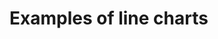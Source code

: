
<Meta title="Gallery/Line charts" />

# Examples of line charts

<Canvas>
    <Story name="two lines">
        <Controller generator={generateRandomWalksData} chart={RandomWalksChart} />
    </Story>
</Canvas>

<Canvas>
    <Story name="many lines">
        <Controller generator={generateManyRandomWalksData} chart={ManyRandomWalksChart} />
    </Story>
</Canvas>

<Canvas>
    <Story name="survival">
        <Controller
            generator={generateSurvivalData}
            chart={SurvivalChart}
            steps={['control', 'treated']}
        />
    </Story>
</Canvas>

<Canvas>
    <Story name="time series">
        <Controller generator={generateTimeSeriesData} chart={TimeSeriesChart} />
    </Story>
</Canvas>

<Canvas>
    <Story name="moving averages">
        <Controller generator={generateConvolutionSeriesData} chart={ConvolutionSeriesChart} />
    </Story>
</Canvas>

<Canvas>
    <Story name="inset">
        <Controller
            generator={generateInnerPanelLineData}
            chart={InnerPanelLineChart}
            steps={['axes', 'data', 'box', 'inner']}
        />
    </Story>
</Canvas>

<Canvas>
    <Story name="forecast">
        <Controller generator={generateForecastData} chart={ForecastChart} />
    </Story>
</Canvas>

<Canvas>
    <Story name="area gradient">
        <Controller generator={generateRandomWalkData} chart={RandomWalkAreaChart} />
    </Story>
</Canvas>

<Canvas>
    <Story name="line overlays">
        <Controller generator={generateOverlayData} chart={LineOverlayChart} />
    </Story>
</Canvas>
